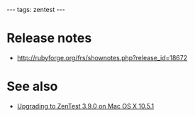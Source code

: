 ---
tags: zentest
---
= Release notes =

* http://rubyforge.org/frs/shownotes.php?release_id=18672

= See also =

* [[Upgrading to ZenTest 3.9.0 on Mac OS X 10.5.1]]
